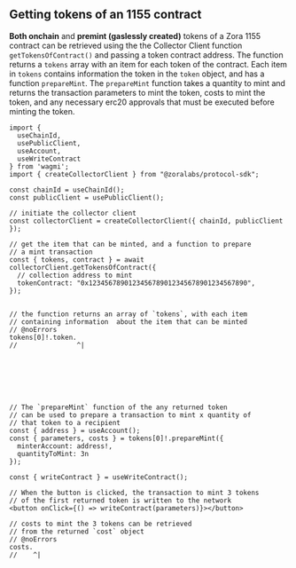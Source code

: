## Getting tokens of an 1155 contract

**Both onchain** and **premint (gaslessly created)** tokens of a Zora 1155 contract can be retrieved using the the Collector Client function 
`getTokensOfContract()` and passing a token contract address. The function returns a `tokens` array with an item for each token of the contract.
Each item in `tokens` contains information the token in the `token` object, and has a function
`prepareMint`.  The `prepareMint` function takes a quantity to mint and returns the transaction parameters to mint the token, costs to mint the token, and any necessary
erc20 approvals that must be executed before minting the token.

```tsx twoslash
import { 
  useChainId, 
  usePublicClient, 
  useAccount,
  useWriteContract 
} from 'wagmi';
import { createCollectorClient } from "@zoralabs/protocol-sdk";

const chainId = useChainId();
const publicClient = usePublicClient();

// initiate the collector client
const collectorClient = createCollectorClient({ chainId, publicClient });

// get the item that can be minted, and a function to prepare 
// a mint transaction
const { tokens, contract } = await collectorClient.getTokensOfContract({
  // collection address to mint
  tokenContract: "0x1234567890123456789012345678901234567890",
});


// the function returns an array of `tokens`, with each item
// containing information  about the item that can be minted
// @noErrors
tokens[0]!.token.
//               ^|







// The `prepareMint` function of the any returned token
// can be used to prepare a transaction to mint x quantity of 
// that token to a recipient
const { address } = useAccount();
const { parameters, costs } = tokens[0]!.prepareMint({
  minterAccount: address!,
  quantityToMint: 3n
});

const { writeContract } = useWriteContract();

// When the button is clicked, the transaction to mint 3 tokens 
// of the first returned token is written to the network
<button onClick={() => writeContract(parameters)}></button>

// costs to mint the 3 tokens can be retrieved 
// from the returned `cost` object
// @noErrors
costs.
//    ^|



```
